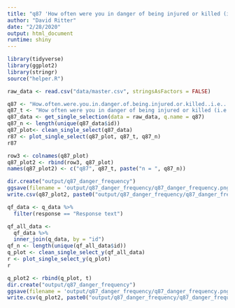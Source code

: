 ```yaml
---
title: "q87 'How often were you in danger of being injured or killed (i.e. being pinned down, overrun, ambushed, near miss, etc.)?'"
author: "David Ritter"
date: "2/28/2020"
output: html_document
runtime: shiny
---
```


```r
library(tidyverse)
library(ggplot2)
library(stringr)
source("helper.R")
```

```r
raw_data <- read.csv("data/master.csv", stringsAsFactors = FALSE)
```

```r
q87 <- "How.often.were.you.in.danger.of.being.injured.or.killed..i.e...being.pinned.down..overrun..ambushed..near.miss..etc..."
q87_t <- "How often were you in danger of being injured or killed (i.e. being pinned down, overrun, ambushed, near miss, etc.)?"
q87_data <- get_single_selection(data = raw_data, q.name = q87)
q87_n <- length(unique(q87_data$id))
q87_plot<- clean_single_select(q87_data)
r87 <- plot_single_select(q87_plot, q87_t, q87_n)
r87
```

```r
row3 <- colnames(q87_plot)
q87_plot2 <- rbind(row3, q87_plot)
names(q87_plot2) <- c("q87", q87_t, paste("n = ", q87_n))
```

```r
dir.create("output/q87_danger_frequency")
ggsave(filename = 'output/q87_danger_frequency/q87_danger_frequency.png', plot = r87, device = 'png')
write.csv(q87_plot2, paste0("output/q87_danger_frequency/q87_danger_frequency_", q87_n,".csv"), row.names=F)
```







```r
qf_data <- q_data %>%
  filter(response == "Response text")
```

```r
qf_all_data <- 
  qf_data %>%
  inner_join(q_data, by = "id")
qf_n <- length(unique(qf_all_data$id))
q_plot <- clean_single_select_y(qf_all_data)
r <- plot_single_select_y(q_plot)
r
```

```r
q_plot2 <- rbind(q_plot, t)
dir.create("output/q87_danger_frequency")
ggsave(filename = 'output/q87_danger_frequency/q87_danger_frequency.png', plot = r, device = 'png')
write.csv(q_plot2, paste0("output/q87_danger_frequency/q87_danger_frequency_", qf_n,".csv"), row.names=F)
```


